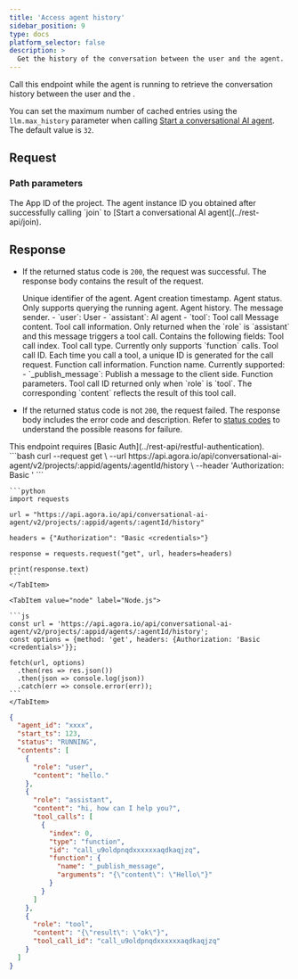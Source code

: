 ```yaml
---
title: 'Access agent history'
sidebar_position: 9
type: docs
platform_selector: false
description: >
  Get the history of the conversation between the user and the agent.
---
```




<RestAPILayout>
  <LeftColumn
    title={frontMatter.title}
    method="GET"
    endpoint="https://api.agora.io/api/conversational-ai-agent/v2/projects/{appid}/agents/{agentId}/history"
  >

Call this endpoint while the agent is running to retrieve the conversation history between the user and the <Vpd k="AGENT" />.

You can set the maximum number of cached entries using the `llm.max_history` parameter when calling [Start a conversational AI agent](../rest-api/join). The default value is `32`.

## Request

### Path parameters

<PathParameter name="appid" type="string" required={true}>
  The App ID of the project.
</PathParameter>
<PathParameter name="agentId" type="string" required={true}>
  The agent instance ID you obtained after successfully calling `join` to [Start a conversational AI agent](../rest-api/join).
</PathParameter>

## Response

- If the returned status code is `200`, the request was successful. The response body contains the result of the request.

  <ParameterList title="OK">
    <Parameter name="agent_id" type="string">
      Unique identifier of the agent.
    </Parameter>
    
    <Parameter name="start_ts" type="integer">
      Agent creation timestamp.
    </Parameter>

    <Parameter name="status" type="string" possibleValues="RUNNING">
      Agent status. Only supports querying the running agent.
    </Parameter>

    <Parameter name="contents" type="array">
      Agent history.
      <Parameter name="role" type="string" possibleValues="user,assistant,tool">
        The message sender.
        - `user`: User
        - `assistant`: AI agent
        - `tool`: Tool call
      </Parameter>
      <Parameter name="content" type="string">
        Message content.
      </Parameter>
      <Parameter name="tool_calls" type="array">
        Tool call information. Only returned when the `role` is `assistant` and this message triggers a tool call. Contains the following fields:
        <Parameter name="index" type="integer">
          Tool call index.
        </Parameter>
        <Parameter name="type" type="string">
          Tool call type. Currently only supports `function` calls.
        </Parameter>
        <Parameter name="id" type="string">
          Tool call ID. Each time you call a tool, a unique ID is generated for the call request.
        </Parameter>
        <Parameter name="function" type="object">
          Function call information.
          <Parameter name="name" type="string">
            Function name. Currently supported:
            - `_publish_message`: Publish a message to the client side.
          </Parameter>
          <Parameter name="arguments" type="string">
            Function parameters.
          </Parameter>
        </Parameter>
      </Parameter>
      <Parameter name="tool_call_id" type="string">
        Tool call ID returned only when `role` is `tool`. The corresponding `content` reflects the result of this tool call.
      </Parameter>
    </Parameter>
  </ParameterList>

- If the returned status code is not `200`, the request failed. The response body includes the error code and description. Refer to [status codes](../rest-api/reference#response-status-codes) to understand the possible reasons for failure.
      
</LeftColumn>

<RightColumn>

<Section title="Authorization">
This endpoint requires [Basic Auth](../rest-api/restful-authentication).
</Section>

<Section title="Request example">

  <Tabs groupId="code-examples">
    <TabItem value="curl" label="curl" default>
      ```bash
      curl --request get \
        --url https://api.agora.io/api/conversational-ai-agent/v2/projects/:appid/agents/:agentId/history \
        --header 'Authorization: Basic <credentials>'
      ```
    </TabItem>
    <TabItem value="python" label="Python">

    ```python
    import requests

    url = "https://api.agora.io/api/conversational-ai-agent/v2/projects/:appid/agents/:agentId/history"

    headers = {"Authorization": "Basic <credentials>"}

    response = requests.request("get", url, headers=headers)

    print(response.text)
    ```
    </TabItem>

    <TabItem value="node" label="Node.js">

    ```js
    const url = 'https://api.agora.io/api/conversational-ai-agent/v2/projects/:appid/agents/:agentId/history';
    const options = {method: 'get', headers: {Authorization: 'Basic <credentials>'}};

    fetch(url, options)
      .then(res => res.json())
      .then(json => console.log(json))
      .catch(err => console.error(err));
    ```
    </TabItem>
  </Tabs>
</Section>

<Section title="Response example">

  ```json
  {
    "agent_id": "xxxx",
    "start_ts": 123,
    "status": "RUNNING",
    "contents": [
      {
        "role": "user",
        "content": "hello."
      },
      {
        "role": "assistant",
        "content": "hi, how can I help you?",
        "tool_calls": [
          {
            "index": 0,
            "type": "function",
            "id": "call_u9oldpnqdxxxxxxaqdkaqjzq",
            "function": {
              "name": "_publish_message",
              "arguments": "{\"content\": \"Hello\"}"
            }
          }
        ]
      },
      {
        "role": "tool",
        "content": "{\"result\": \"ok\"}",
        "tool_call_id": "call_u9oldpnqdxxxxxxaqdkaqjzq"
      }
    ]
  }
  ```

</Section>
</RightColumn>
</RestAPILayout>